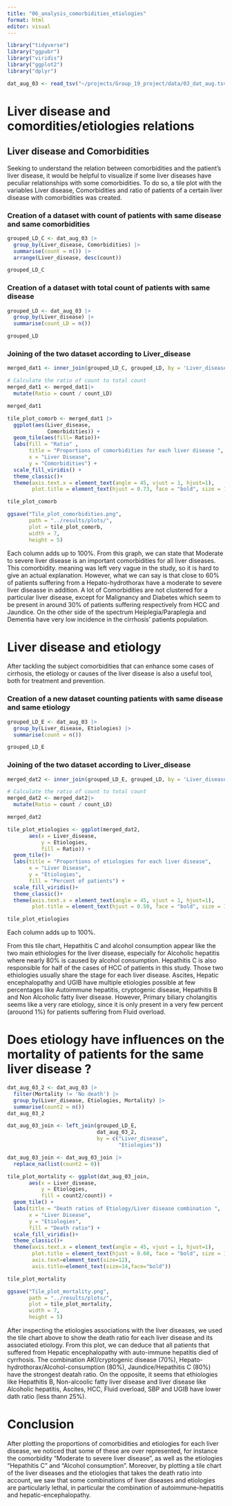 ```yaml
---
title: "06_analysis_comorbidities_etiologies"
format: html
editor: visual
---
```


```r
library("tidyverse")
library("ggpubr")
library("viridis")
library("ggplot2")
library("dplyr")
```

```r
dat_aug_03 <- read_tsv("~/projects/Group_19_project/data/03_dat_aug.tsv")
```

# Liver disease and comordities/etiologies relations

## Liver disease and Comorbidities

Seeking to understand the relation between comorbidities and the patient's liver disease, it would be helpful to visualize if some liver diseases have peculiar relationships with some comorbidities. To do so, a tile plot with the variables Liver disease, Comorbidities and ratio of patients of a certain liver disease with comorbidities was created.

### Creation of a dataset with count of patients with same disease and same comorbidities

```r
grouped_LD_C <- dat_aug_03 |>
  group_by(Liver_disease, Comorbidities) |> 
  summarise(count = n()) |> 
  arrange(Liver_disease, desc(count)) 

grouped_LD_C
```

### Creation of a dataset with total count of patients with same disease

```r
grouped_LD <- dat_aug_03 |>
  group_by(Liver_disease) |> 
  summarise(count_LD = n())

grouped_LD
```

### Joining of the two dataset according to Liver_disease

```r
merged_dat1 <- inner_join(grouped_LD_C, grouped_LD, by = 'Liver_disease')

# Calculate the ratio of count to total count
merged_dat1 <- merged_dat1|>
  mutate(Ratio = count / count_LD)

merged_dat1
```

```r
tile_plot_comorb <- merged_dat1 |>
  ggplot(aes(Liver_disease, 
             Comorbidities)) +
  geom_tile(aes(fill= Ratio))+
  labs(fill = "Ratio" ,
       title = "Proportions of comorbidities for each liver disease ",
       x = "Liver Disease",
       y = "Comorbidities") +
  scale_fill_viridis() +
  theme_classic()+ 
  theme(axis.text.x = element_text(angle = 45, vjust = 1, hjust=1), 
        plot.title = element_text(hjust = 0.73, face = "bold", size = 14))

tile_plot_comorb
```

```r
ggsave("Tile_plot_comorbidities.png", 
       path = "../results/plots/",
       plot = tile_plot_comorb,
       width = 7,
       height = 5)
```

Each column adds up to 100%. From this graph, we can state that Moderate to severe liver disease is an important comorbidities for all liver diseases. This comorbidity. meaning was left very vague in the study, so it is hard to give an actual explanation. However, what we can say is that close to 60% of patients suffering from a Hepato-hydrothorax have a moderate to severe liver diseasse in addition. A lot of Comorbidities are not clustered for a particular liver disease, except for Malignancy and Diabetes which seem to be present in around 30% of patients suffering respectively from HCC and Jaundice. On the other side of the spectrum Heiplegia/Paraplegia and Dementia have very low incidence in the cirrhosis' patients population.

# Liver disease and etiology

After tackling the subject comorbidities that can enhance some cases of cirrhosis, the etiology or causes of the liver disease is also a useful tool, both for treatment and prevention.

### Creation of a new dataset counting patients with same disease and same etiology

```r
grouped_LD_E <- dat_aug_03 |> 
  group_by(Liver_disease, Etiologies) |> 
  summarise(count = n()) 

grouped_LD_E
```

### Joining of the two dataset according to Liver_disease

```r
merged_dat2 <- inner_join(grouped_LD_E, grouped_LD, by = 'Liver_disease')

# Calculate the ratio of count to total count
merged_dat2 <- merged_dat2|>
  mutate(Ratio = count / count_LD)

merged_dat2
```

```r
tile_plot_etiologies <- ggplot(merged_dat2, 
       aes(x = Liver_disease, 
           y = Etiologies, 
           fill = Ratio)) +
  geom_tile()+
  labs(title = "Proportions of etiologies for each liver disease",
       x = "Liver Disease",
       y = "Etiologies", 
       fill = "Percent of patients") + 
  scale_fill_viridis()+
  theme_classic()+ 
  theme(axis.text.x = element_text(angle = 45, vjust = 1, hjust=1), 
        plot.title = element_text(hjust = 0.50, face = "bold", size = 13))

tile_plot_etiologies

```

Each column adds up to 100%.

From this tile chart, Hepathitis C and alcohol consumption appear like the two main ethiologies for the liver disease, especially for Alcoholic hepatitis where nearly 80% is caused by alcohol consumption. Hepathitis C is also responsible for half of the cases of HCC of patients in this study. Those two ethiologies usually share the stage for each liver disease. Ascites, Hepatic encephalopathy and UGIB have multiple etiologies possible at few percentages like Autoimmune hepatitis, cryptogenic disease, Hepathitis B and Non Alcoholic fatty liver disease. However, Primary biliary cholangitis seems like a very rare etiology, since it is only present in a very few percent (arouond 1%) for patients suffering from Fluid overload.

# Does etiology have influences on the mortality of patients for the same liver disease ?

```r
dat_aug_03_2 <- dat_aug_03 |> 
  filter(Mortality != 'No death') |> 
  group_by(Liver_disease, Etiologies, Mortality) |> 
  summarise(count2 = n())
dat_aug_03_2
```

```r
dat_aug_03_join <- left_join(grouped_LD_E, 
                             dat_aug_03_2, 
                             by = c("Liver_disease",
                                    "Etiologies"))
```

```r
dat_aug_03_join <- dat_aug_03_join |> 
  replace_na(list(count2 = 0))
```

```r
tile_plot_mortality <- ggplot(dat_aug_03_join, 
       aes(x = Liver_disease, 
           y = Etiologies, 
           fill = count2/count)) +
  geom_tile() +
  labs(title = "Death ratios of Etiology/Liver disease combination ",
       x = "Liver Disease",
       y = "Etiologies", 
       fill = "Death ratio") +
  scale_fill_viridis()+
  theme_classic()+ 
  theme(axis.text.x = element_text(angle = 45, vjust = 1, hjust=1), 
        plot.title = element_text(hjust = 0.60, face = "bold", size = 13),
        axis.text=element_text(size=12),
        axis.title=element_text(size=14,face="bold"))

tile_plot_mortality
```

```r
ggsave("Tile_plot_mortality.png", 
       path = "../results/plots/",
       plot = tile_plot_mortality,
       width = 7,
       height = 5)
```

After inspecting the etiologies associations with the liver diseases, we used the tile chart above to show the death ratio for each liver disease and its associated etiology. From this plot, we can deduce that all patients that suffered from Hepatic encephalopathy with auto-immune hepatitis died of cyrrhosis. The combination AKI/cryptogenic disease (70%), Hepato-hydrothorax/Alcohol-consumption (80%), Jaundice/Hepathitis C (80%) have the strongest deatah ratio. On the opposite, it seems that ethiologies like Hepathitis B, Non-alcoolic fatty liver disease and liver disease like Alcoholic hepatitis, Ascites, HCC, Fluid overload, SBP and UGIB have lower dath ratio (less thann 25%).

# Conclusion

After plotting the proportions of comorbidities and etiologies for each liver disease, we noticed that some of these are over represented, for instance the comorbidity "Moderate to severe liver disease", as well as the etiologies "Hepathitis C" and "Alcohol consumption". Moreover, by plotting a tile chart of the liver diseases and the etiologies that takes the death ratio into account, we saw that some combinations of liver diseases and etiologies are particularly lethal, in particular the combination of autoimmune-hepatitis and hepatic-encephalopathy.
